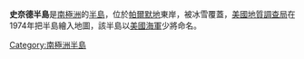 {{coord|71|25|S|61|26|W|display=title}}

'''史奈德半島'''是[[南極洲|南極洲]]的[[半島|半島]]，位於[[帕爾默地|帕爾默地]]東岸，被冰雪覆蓋，[[美國地質調查局|美國地質調查局]]在1974年把半島繪入地圖，該半島以[[美國海軍|美國海軍]]少將命名。

{{Antarctica-geo-stub}}
[[Category:南極洲半島|Category:南極洲半島]]